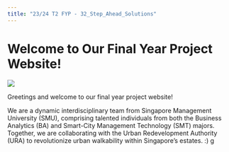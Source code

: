 ```yaml
---
title: "23/24 T2 FYP - 32_Step_Ahead_Solutions"
---
```


# **Welcome to Our Final Year Project Website!**

![](images/Screenshot%202024-02-16%20223433-01.png)

Greetings and welcome to our final year project website!

We are a dynamic interdisciplinary team from Singapore Management University (SMU), comprising talented individuals from both the Business Analytics (BA) and Smart-City Management Technology (SMT) majors. Together, we are collaborating with the Urban Redevelopment Authority (URA) to revolutionize urban walkability within Singapore's estates. :) g
